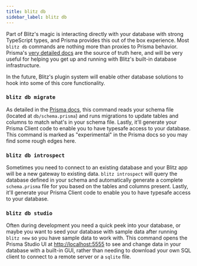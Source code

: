 ```yaml
---
title: blitz db
sidebar_label: blitz db
---
```


Part of Blitz's magic is interacting directly with your database with strong TypeScript types, and Prisma provides this out of the box experience. Most `blitz db` commands are nothing more than proxies to Prisma behavior. Prisma's [very detailed docs](https://www.prisma.io/docs/) are the source of truth here, and will be very useful for helping you get up and running with Blitz's built-in database infrastructure.

In the future, Blitz's plugin system will enable other database solutions to hook into some of this core functionality.

### `blitz db migrate`

As detailed in the [Prisma docs](https://www.prisma.io/docs/reference/tools-and-interfaces/prisma-migrate), this command reads your schema file (located at `db/schema.prisma`) and runs migrations to update tables and columns to match what's in your schema file. Lastly, it'll generate your Prisma Client code to enable you to have typesafe access to your database.
This command is marked as "experimental" in the Prisma docs so you may find some rough edges here.

### `blitz db introspect`

Sometimes you need to connect to an existing database and your Blitz app will be a new gateway to existing data. `blitz introspect` will query the database defined in your schema and automatically generate a complete `schema.prisma` file for you based on the tables and columns present. Lastly, it'll generate your Prisma Client code to enable you to have typesafe access to your database.

### `blitz db studio`

Often during development you need a quick peek into your database, or maybe you want to seed your database with sample data after running `blitz new` so you have sample data to work with. This command opens the Prisma Studio UI at [http://localhost:5555](http://localhost:5555) to see and change data in your database with a built-in GUI, rather than needing to download your own SQL client to connect to a remote server or a `sqlite` file.
